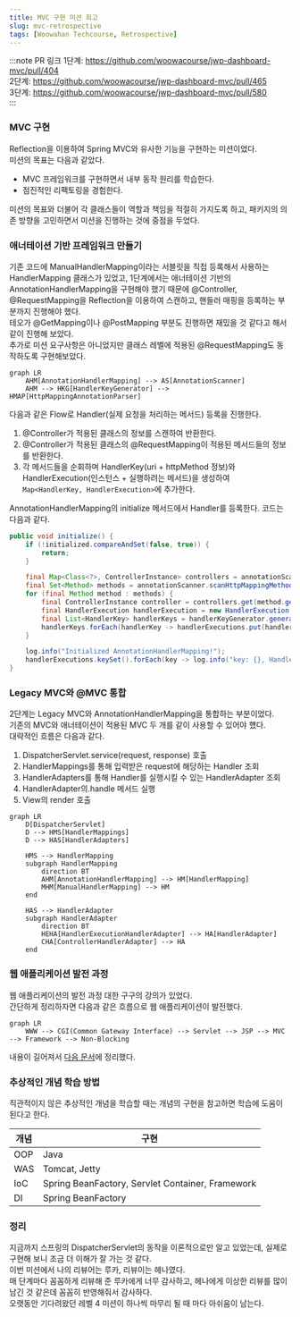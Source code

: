 ```yaml
---
title: MVC 구현 미션 회고
slug: mvc-retrospective
tags: [Woowahan Techcourse, Retrospective]
---
```


:::note PR 링크
1단계: https://github.com/woowacourse/jwp-dashboard-mvc/pull/404  
2단계: https://github.com/woowacourse/jwp-dashboard-mvc/pull/465  
3단계: https://github.com/woowacourse/jwp-dashboard-mvc/pull/580  
:::

### MVC 구현

Reflection을 이용하여 Spring MVC와 유사한 기능을 구현하는 미션이었다.  
미션의 목표는 다음과 같았다.

- MVC 프레임워크를 구현하면서 내부 동작 원리를 학습한다.
- 점진적인 리팩토링을 경험한다.

미션의 목표와 더불어 각 클래스들이 역할과 책임을 적절히 가지도록 하고, 패키지의 의존 방향을 고민하면서 미션을 진행하는 것에 중점을 두었다.  

### 애너테이션 기반 프레임워크 만들기

기존 코드에 ManualHandlerMapping이라는 서블릿을 직접 등록해서 사용하는 HandlerMapping 클래스가 있었고, 1단계에서는 애너테이션 기반의 AnnotationHandlerMapping을 구현해야 했기 때문에 @Controller, @RequestMapping을 Reflection을 이용하여 스캔하고, 핸들러 매핑을 등록하는 부분까지 진행해야 했다.  
테오가 @GetMapping이나 @PostMapping 부분도 진행하면 재밌을 것 같다고 해서 같이 진행해 보았다.  
추가로 미션 요구사항은 아니었지만 클래스 레벨에 적용된 @RequestMapping도 동작하도록 구현해보았다.  

```mermaid
graph LR
    AHM[AnnotationHandlerMapping] --> AS[AnnotationScanner]
	AHM --> HKG[HandlerKeyGenerator] --> HMAP[HttpMappingAnnotationParser]
```

다음과 같은 Flow로 Handler(실제 요청을 처리하는 메서드) 등록을 진행한다.  

1. @Controller가 적용된 클래스의 정보를 스캔하여 반환한다.  
2. @Controller가 적용된 클래스의 @RequestMapping이 적용된 메서드들의 정보를 반환한다.  
3. 각 메서드들을 순회하며 HandlerKey(uri + httpMethod 정보)와 HandlerExecution(인스턴스 + 실행하려는 메서드)을 생성하여 `Map<HandlerKey, HandlerExecution>`에 추가한다.  

AnnotationHandlerMapping의 initialize 메서드에서 Handler를 등록한다. 코드는 다음과 같다.  

```java title=AnnotationHandlerMapping
public void initialize() {
    if (!initialized.compareAndSet(false, true)) {
        return;
    }

    final Map<Class<?>, ControllerInstance> controllers = annotationScanner.scanControllers();
    final Set<Method> methods = annotationScanner.scanHttpMappingMethods(controllers.keySet());
    for (final Method method : methods) {
        final ControllerInstance controller = controllers.get(method.getDeclaringClass());
        final HandlerExecution handlerExecution = new HandlerExecution(controller.getInstance(), method);
        final List<HandlerKey> handlerKeys = handlerKeyGenerator.generate(controller.getUriPrefix(), method);
        handlerKeys.forEach(handlerKey -> handlerExecutions.put(handlerKey, handlerExecution));
    }

    log.info("Initialized AnnotationHandlerMapping!");
    handlerExecutions.keySet().forEach(key -> log.info("key: {}, Handler: {}", key, handlerExecutions.get(key)));
}
```

### Legacy MVC와 @MVC 통합

2단계는 Legacy MVC와 AnnotationHandlerMapping을 통합하는 부분이었다.  
기존의 MVC와 애너테이션이 적용된 MVC 두 개를 같이 사용할 수 있어야 헀다.  
대략적인 흐름은 다음과 같다.  

1. DispatcherServlet.service(request, response) 호출
2. HandlerMappings를 통해 입력받은 request에 해당하는 Handler 조회
3. HandlerAdapters를 통해 Handler를 실행시킬 수 있는 HandlerAdapter 조회
4. HandlerAdapter의.handle 메서드 실행
5. View의 render 호출

```mermaid
graph LR
    D[DispatcherServlet]
    D --> HMS[HandlerMappings]
    D --> HAS[HandlerAdapters]

	HMS --> HandlerMapping
	subgraph HandlerMapping
		direction BT
		AHM[AnnotationHandlerMapping] --> HM[HandlerMapping]
		MHM[ManualHandlerMapping] --> HM
	end

	HAS --> HandlerAdapter
	subgraph HandlerAdapter
		direction BT
		HEHA[HandlerExecutionHandlerAdapter] --> HA[HandlerAdapter]
		CHA[ControllerHandlerAdapter] --> HA
	end
```

### 웹 애플리케이션 발전 과정

웹 애플리케이션의 발전 과정 대한 구구의 강의가 있었다.  
간단하게 정리하자면 다음과 같은 흐름으로 웹 애플리케이션이 발전했다.

```mermaid
graph LR
    WWW --> CGI(Common Gateway Interface) --> Servlet --> JSP --> MVC --> Framework --> Non-Blocking
```

내용이 길어져서 [다음 문서](./web-application-evolution)에 정리했다.

### 추상적인 개념 학습 방법

직관적이지 않은 추상적인 개념을 학습할 때는 개념의 구현을 참고하면 학습에 도움이 된다고 한다.

| 개념 | 구현                                             |
| ---- | ------------------------------------------------ |
| OOP  | Java                                             |
| WAS  | Tomcat, Jetty                                    |
| IoC  | Spring BeanFactory, Servlet Container, Framework |
| DI   | Spring BeanFactory                               |

### 정리

지금까지 스프링의 DispatcherServlet의 동작을 이론적으로만 알고 있었는데, 실제로 구현해 보니 조금 더 이해가 잘 가는 것 같다.  
이번 미션에서 나의 리뷰어는 루카, 리뷰이는 헤나였다.  
매 단계마다 꼼꼼하게 리뷰해 준 루카에게 너무 감사하고, 헤나에게 이상한 리뷰를 많이 남긴 것 같은데 꼼꼼히 반영해줘서 감사하다.  
오랫동안 기다려왔던 레벨 4 미션이 하나씩 마무리 될 때 마다 아쉬움이 남는다.  